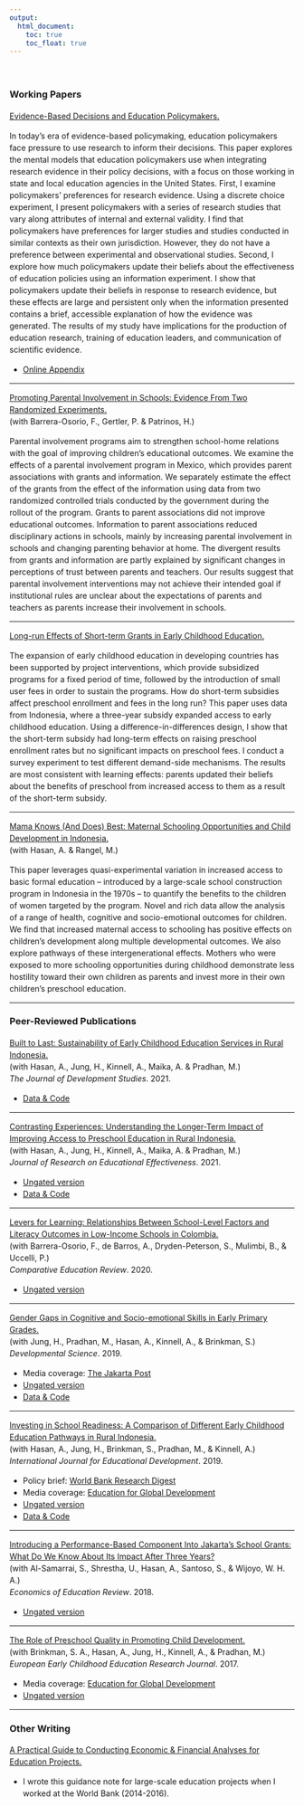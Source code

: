 ```yaml
---
output:
  html_document: 
    toc: true
    toc_float: true
---
```


<link rel="stylesheet" href="styles.css" type="text/css">
<div style="line-height: 1.5em;">
&nbsp;

### Working Papers

[Evidence-Based Decisions and Education Policymakers.](files/nakajima_policymaker.pdf)

In today’s era of evidence-based policymaking, education policymakers face pressure to use research to inform their decisions. This paper explores the mental models that education policymakers use when integrating research evidence in their policy decisions, with a focus on those working in state and local education agencies in the United States. First, I examine policymakers’ preferences for research evidence. Using a discrete choice experiment, I present policymakers with a series of research studies that vary along attributes of internal and external validity. I find that policymakers have preferences for larger studies and studies conducted in similar contexts as their own jurisdiction. However, they do not have a preference between experimental and observational studies. Second, I explore how much policymakers update their beliefs about the effectiveness of education policies using an information experiment. I show that policymakers update their beliefs in response to research evidence, but these effects are large and persistent only when the information presented contains a brief, accessible explanation of how the evidence was generated. The results of my study have implications for the production of education research, training of education leaders, and communication of scientific evidence.

 + [Online Appendix](files/nakajima_policymaker_appendix.pdf)

***

[Promoting Parental Involvement in Schools: Evidence From Two Randomized Experiments.](files/parenting_mexico.pdf)  
(with Barrera-Osorio, F., Gertler, P. & Patrinos, H.)

Parental involvement programs aim to strengthen school-home relations with the goal of improving children’s educational outcomes. We examine the effects of a parental involvement program in Mexico, which provides parent associations with grants and information. We separately estimate the effect of the grants from the effect of the information using data from two randomized controlled trials conducted by the government during the rollout of the program. Grants to parent associations did not improve educational outcomes. Information to parent associations reduced disciplinary actions in schools, mainly by increasing parental involvement in schools and changing parenting behavior at home. The divergent results from grants and information are partly explained by significant changes in perceptions of trust between parents and teachers. Our results suggest that parental involvement interventions may not achieve their intended goal if institutional rules are unclear about the expectations of parents and teachers as parents increase their involvement in schools.

***

[Long-run Effects of Short-term Grants in Early Childhood Education.](files/longrun_indonesia.pdf)

The expansion of early childhood education in developing countries has been supported by
project interventions, which provide subsidized programs for a fixed period of time, followed by the introduction of small user fees in order to sustain the programs. How do short-term subsidies affect preschool enrollment and fees in the long run? This paper uses data from Indonesia, where a three-year subsidy expanded access to early childhood education. Using a difference-in-differences design, I show that the short-term subsidy had long-term effects on raising preschool enrollment rates but no significant impacts on preschool fees. I conduct a survey experiment to test different demand-side mechanisms. The results are most consistent with learning effects: parents updated their beliefs about the benefits of preschool from increased access to them as a result of the short-term subsidy.

***

[Mama Knows (And Does) Best: Maternal Schooling Opportunities and Child Development in Indonesia.](files/mama_indonesia.pdf)  
(with Hasan, A. & Rangel, M.)  

This paper leverages quasi-experimental variation in increased access to basic formal education -- introduced by a large-scale school construction program in Indonesia in the 1970s -- to quantify the benefits to the children of women targeted by the program. Novel and rich data allow the analysis of a range of health, cognitive and socio-emotional outcomes for children. We find that increased maternal access to schooling has positive effects on children’s development along multiple developmental outcomes. We also explore pathways of these intergenerational effects. Mothers who were exposed to more schooling opportunities during childhood demonstrate less hostility toward their own children as parents and invest more in their own children’s preschool education.

*** 

### Peer-Reviewed Publications

[Built to Last: Sustainability of Early Childhood Education Services in Rural Indonesia.](https://www.tandfonline.com/doi/full/10.1080/00220388.2021.1873283)   
(with Hasan, A., Jung, H., Kinnell, A., Maika, A. & Pradhan, M.)  
*The Journal of Development Studies*. 2021.
  
  + [Data & Code](https://github.com/nozominakajima/sustainability)

***  

[Contrasting Experiences: Understanding the Longer-Term Impact of Improving Access to Preschool Education in Rural Indonesia.](https://www.tandfonline.com/doi/full/10.1080/19345747.2020.1839989)   
(with Hasan, A., Jung, H., Kinnell, A., Maika, A. & Pradhan, M.)  
*Journal of Research on Educational Effectiveness*. 2021.

  + [Ungated version](files/twocohort_indonesia.pdf)
  + [Data & Code](https://github.com/nozominakajima/twocohortimpact) 
  
***  
[Levers for Learning: Relationships Between School-Level Factors and Literacy Outcomes in Low-Income Schools in Colombia.](https://doi.org/10.1086/708431)   
(with Barrera-Osorio, F., de Barros, A., Dryden-Peterson, S., Mulimbi, B., & Uccelli, P.)  
*Comparative Education Review*. 2020.

  + [Ungated version](files/colombia.pdf)

***
[Gender Gaps in Cognitive and Socio-emotional Skills in Early Primary Grades.](https://onlinelibrary.wiley.com/doi/abs/10.1111/desc.12931)    
(with Jung, H., Pradhan, M., Hasan, A., Kinnell, A., & Brinkman, S.)  
*Developmental Science*. 2019. 

  + Media coverage: [The Jakarta Post](https://www.thejakartapost.com/academia/2019/10/26/parenting-disregarded-treasure-in-education.html)   
  + [Ungated version](files/gender_indonesia.pdf)   
  + [Data & Code](https://github.com/nozominakajima/gender_indonesia) 
  
***
[Investing in School Readiness: A Comparison of Different Early Childhood Education Pathways in Rural Indonesia.](https://doi.org/10.1016/j.ijedudev.2019.05.009)   
(with Hasan, A., Jung, H., Brinkman, S., Pradhan, M., & Kinnell, A.)  
*International Journal for Educational Development*. 2019. 

  + Policy brief: [World Bank Research Digest](http://documents.worldbank.org/curated/en/897521507140394691/pdf/Research-Digest-Fall-2017.pdf)
  + Media coverage: [Education for Global Development](https://blogs.worldbank.org/education/are-all-early-childhood-education-experiences-equally-cost-effective) 
  + [Ungated version](https://papers.ssrn.com/sol3/papers.cfm?abstract_id=2843915)
  + [Data & Code](https://github.com/nozominakajima/pathways_indonesia)

***
[Introducing a Performance-Based Component Into Jakarta's School Grants: What Do We Know About Its Impact After Three Years?](https://doi.org/10.1016/j.econedurev.2018.10.005)     
(with Al-Samarrai, S., Shrestha, U., Hasan, A., Santoso, S., & Wijoyo, W. H. A.)    
*Economics of Education Review*. 2018.   

  + [Ungated version](https://papers.ssrn.com/sol3/papers.cfm?abstract_id=3057755)  

*** 
[The Role of Preschool Quality in Promoting Child Development.](https://www.tandfonline.com/doi/abs/10.1080/1350293X.2017.1331062)  
(with Brinkman, S. A., Hasan, A., Jung, H., Kinnell, A., & Pradhan, M.)  
*European Early Childhood Education Research Journal*. 2017.    

  + Media coverage: [Education for Global Development](https://blogs.worldbank.org/education/measurement-matters-preschool-quality)
  + [Ungated version](https://papers.ssrn.com/sol3/papers.cfm?abstract_id=2741184)  

*** 
 
### Other Writing

[A Practical Guide to Conducting Economic & Financial Analyses for Education Projects.](files/EFA_guidance_note.pdf)
  
  + I wrote this guidance note for large-scale education projects when I worked at the World Bank (2014-2016). 

&nbsp;

